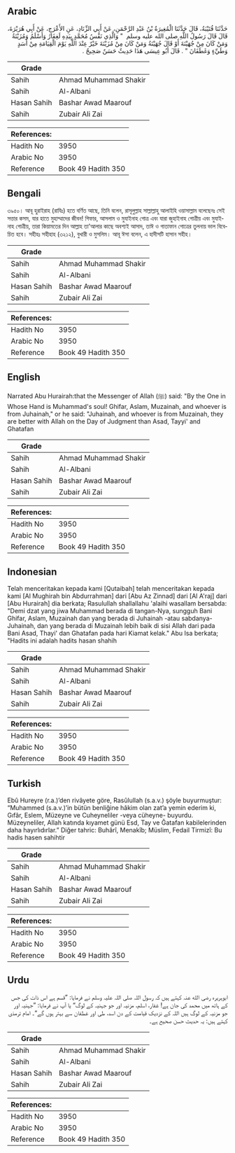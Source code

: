 ## Arabic


<div dir="rtl" lang="ar" style={{fontSize:'larger',backgroundColor:'#f8f9fa',padding:20}}>
حَدَّثَنَا قُتَيْبَةُ، قَالَ حَدَّثَنَا الْمُغِيرَةُ بْنُ عَبْدِ الرَّحْمَنِ، عَنْ أَبِي الزِّنَادِ، عَنِ الأَعْرَجِ، عَنْ أَبِي هُرَيْرَةَ، قَالَ قَالَ رَسُولُ اللَّهِ صلى الله عليه وسلم ‏ "‏ وَالَّذِي نَفْسُ مُحَمَّدٍ بِيَدِهِ لَغِفَارُ وَأَسْلَمُ وَمُزَيْنَةُ وَمَنْ كَانَ مِنْ جُهَيْنَةَ أَوْ قَالَ جُهَيْنَةُ وَمَنْ كَانَ مِنْ مُزَيْنَةَ خَيْرٌ عِنْدَ اللَّهِ يَوْمَ الْقِيَامَةِ مِنْ أَسَدٍ وَطَيِّءٍ وَغَطَفَانَ ‏"‏ ‏.‏ قَالَ أَبُو عِيسَى هَذَا حَدِيثٌ حَسَنٌ صَحِيحٌ ‏.‏
</div>
<div style={{backgroundColor:'#f8f9fa',padding:20, marginBottom: 10}}><table> <thead> <tr> <th>Grade</th> <th></th> </tr> </thead> <tbody> <tr><td>Sahih</td><td>Ahmad Muhammad Shakir</td></tr><tr><td>Sahih</td><td>Al-Albani</td></tr><tr><td>Hasan Sahih</td><td>Bashar Awad Maarouf</td></tr><tr><td>Sahih</td><td>Zubair Ali Zai</td></tr></tbody></table><table> <thead> <tr> <th>References:</th> <th></th> </tr> </thead> <tbody><tr><td>Hadith No</td><td>3950</td></tr><tr><td>Arabic No</td><td>3950</td></tr><tr><td>Reference</td><td>Book 49 Hadith 350</td></tr></tbody></table></div>

## Bengali


<div dir="ltr" lang="bn" style={{fontSize:'larger',backgroundColor:'#f8f9fa',padding:20}}>
৩৯৫০। আবূ হুরাইরাহ (রাযিঃ) হতে বর্ণিত আছে, তিনি বলেন, রাসূলুল্লাহ সাল্লাল্লাহু আলাইহি ওয়াসাল্লাম বলেছেনঃ সেই সত্তার কসম, যার হাতে মুহাম্মাদের জীবন! গিফার, আসলাম ও মুযাইনাহ গোত্র এবং যারা জুহাইনাহ গোত্রীয় এবং মুযাইনাহ গোত্রীয়, তারা কিয়ামতের দিন আল্লাহ তা'আলার কাছে অবশ্যই আসাদ, তাঈ ও গাতাফান গোত্রের তুলনায় ভাল বিবেচিত হবে। সহীহঃ সহীহাহ (৩২১২), বুখারী ও মুসলিম। আবূ ঈসা বলেন, এ হাদীসটি হাসান সহীহ।
</div>
<div style={{backgroundColor:'#f8f9fa',padding:20, marginBottom: 10}}><table> <thead> <tr> <th>Grade</th> <th></th> </tr> </thead> <tbody> <tr><td>Sahih</td><td>Ahmad Muhammad Shakir</td></tr><tr><td>Sahih</td><td>Al-Albani</td></tr><tr><td>Hasan Sahih</td><td>Bashar Awad Maarouf</td></tr><tr><td>Sahih</td><td>Zubair Ali Zai</td></tr></tbody></table><table> <thead> <tr> <th>References:</th> <th></th> </tr> </thead> <tbody><tr><td>Hadith No</td><td>3950</td></tr><tr><td>Arabic No</td><td>3950</td></tr><tr><td>Reference</td><td>Book 49 Hadith 350</td></tr></tbody></table></div>

## English


<div dir="ltr" lang="en" style={{fontSize:'larger',backgroundColor:'#f8f9fa',padding:20}}>
Narrated Abu Hurairah:that the Messenger of Allah (ﷺ) said: "By the One in Whose Hand is Muhammad's soul! Ghifar, Aslam, Muzainah, and whoever is from Juhainah," or he said: "Juhainah, and whoever is from Muzainah, they are better with Allah on the Day of Judgment than Asad, Tayyi' and Ghatafan
</div>
<div style={{backgroundColor:'#f8f9fa',padding:20, marginBottom: 10}}><table> <thead> <tr> <th>Grade</th> <th></th> </tr> </thead> <tbody> <tr><td>Sahih</td><td>Ahmad Muhammad Shakir</td></tr><tr><td>Sahih</td><td>Al-Albani</td></tr><tr><td>Hasan Sahih</td><td>Bashar Awad Maarouf</td></tr><tr><td>Sahih</td><td>Zubair Ali Zai</td></tr></tbody></table><table> <thead> <tr> <th>References:</th> <th></th> </tr> </thead> <tbody><tr><td>Hadith No</td><td>3950</td></tr><tr><td>Arabic No</td><td>3950</td></tr><tr><td>Reference</td><td>Book 49 Hadith 350</td></tr></tbody></table></div>

## Indonesian


<div dir="ltr" lang="id" style={{fontSize:'larger',backgroundColor:'#f8f9fa',padding:20}}>
Telah menceritakan kepada kami [Qutaibah] telah menceritakan kepada kami [Al Mughirah bin Abdurrahman] dari [Abu Az Zinnad] dari [Al A'raj] dari [Abu Hurairah] dia berkata; Rasulullah shallallahu 'alaihi wasallam bersabda: "Demi dzat yang jiwa Muhammad berada di tangan-Nya, sungguh Bani Ghifar, Aslam, Muzainah dan yang berada di Juhainah -atau sabdanya- Juhainah, dan yang berada di Muzainah lebih baik di sisi Allah dari pada Bani Asad, Thayi' dan Ghatafan pada hari Kiamat kelak." Abu Isa berkata; "Hadits ini adalah hadits hasan shahih
</div>
<div style={{backgroundColor:'#f8f9fa',padding:20, marginBottom: 10}}><table> <thead> <tr> <th>Grade</th> <th></th> </tr> </thead> <tbody> <tr><td>Sahih</td><td>Ahmad Muhammad Shakir</td></tr><tr><td>Sahih</td><td>Al-Albani</td></tr><tr><td>Hasan Sahih</td><td>Bashar Awad Maarouf</td></tr><tr><td>Sahih</td><td>Zubair Ali Zai</td></tr></tbody></table><table> <thead> <tr> <th>References:</th> <th></th> </tr> </thead> <tbody><tr><td>Hadith No</td><td>3950</td></tr><tr><td>Arabic No</td><td>3950</td></tr><tr><td>Reference</td><td>Book 49 Hadith 350</td></tr></tbody></table></div>

## Turkish


<div dir="ltr" lang="tr" style={{fontSize:'larger',backgroundColor:'#f8f9fa',padding:20}}>
Ebû Hureyre (r.a.)’den rivâyete göre, Rasûlullah (s.a.v.) şöyle buyurmuştur: “Muhammed (s.a.v.)’in bütün benliğine hâkim olan zat’a yemin ederim ki, Gıfâr, Eslem, Müzeyne ve Cuheyneliler -veya cüheyne- buyurdu. Müzeyneliler, Allah katında kıyamet günü Esd, Tay ve Ğatafan kabilelerinden daha hayırlıdırlar.” Diğer tahric: Buhârî, Menakîb; Müslim, Fedail Tirmizî: Bu hadis hasen sahihtir
</div>
<div style={{backgroundColor:'#f8f9fa',padding:20, marginBottom: 10}}><table> <thead> <tr> <th>Grade</th> <th></th> </tr> </thead> <tbody> <tr><td>Sahih</td><td>Ahmad Muhammad Shakir</td></tr><tr><td>Sahih</td><td>Al-Albani</td></tr><tr><td>Hasan Sahih</td><td>Bashar Awad Maarouf</td></tr><tr><td>Sahih</td><td>Zubair Ali Zai</td></tr></tbody></table><table> <thead> <tr> <th>References:</th> <th></th> </tr> </thead> <tbody><tr><td>Hadith No</td><td>3950</td></tr><tr><td>Arabic No</td><td>3950</td></tr><tr><td>Reference</td><td>Book 49 Hadith 350</td></tr></tbody></table></div>

## Urdu


<div dir="rtl" lang="ur" style={{fontSize:'larger',backgroundColor:'#f8f9fa',padding:20}}>
ابوہریرہ رضی الله عنہ کہتے ہیں کہ رسول اللہ صلی اللہ علیہ وسلم نے فرمایا: ”قسم ہے اس ذات کی جس کے ہاتھ میں محمد کی جان ہے! غفار، اسلم، مزنیہ اور جو جہنیہ کے لوگ“ یا آپ نے فرمایا: ”جہنیہ اور جو مزنیہ کے لوگ ہیں اللہ کے نزدیک قیامت کے دن اسد، طی اور غطفان سے بہتر ہوں گے“۔ امام ترمذی کہتے ہیں: یہ حدیث حسن صحیح ہے۔
</div>
<div style={{backgroundColor:'#f8f9fa',padding:20, marginBottom: 10}}><table> <thead> <tr> <th>Grade</th> <th></th> </tr> </thead> <tbody> <tr><td>Sahih</td><td>Ahmad Muhammad Shakir</td></tr><tr><td>Sahih</td><td>Al-Albani</td></tr><tr><td>Hasan Sahih</td><td>Bashar Awad Maarouf</td></tr><tr><td>Sahih</td><td>Zubair Ali Zai</td></tr></tbody></table><table> <thead> <tr> <th>References:</th> <th></th> </tr> </thead> <tbody><tr><td>Hadith No</td><td>3950</td></tr><tr><td>Arabic No</td><td>3950</td></tr><tr><td>Reference</td><td>Book 49 Hadith 350</td></tr></tbody></table></div>